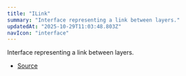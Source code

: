 ```yaml
---
title: "ILink"
summary: "Interface representing a link between layers."
updatedAt: "2025-10-29T11:03:48.803Z"
navIcon: "interface"
---
```



Interface representing a link between layers.

<Table data={{ headers: [{"content":"Property","key":"property","sortable":true},{"content":"Type","key":"type","sortable":true},{"content":"Value","key":"value","sortable":true},{"content":"Description","key":"description"}], rows: [["additionalSpacing","[ScaleType](/LazyCanvas/types/ScaleType)","\\-","The additional spacing applied to the link."],["source","[string](https://developer.mozilla.org/en-US/docs/Web/JavaScript/Reference/Global_Objects/String)","\\-","The source layers ID."],["type","[AnyLinkType](/LazyCanvas/types/AnyLinkType)","\\-","The type of the link (e.g., width, height, etc.)."]] }} />


- [Source](https://github.com/NMMTY/LazyCanvas/blob/e5b83021346e886d435469de8abb93654e0fb45d/packages/lazycanvas/src/structures/helpers/Link.ts#L6)